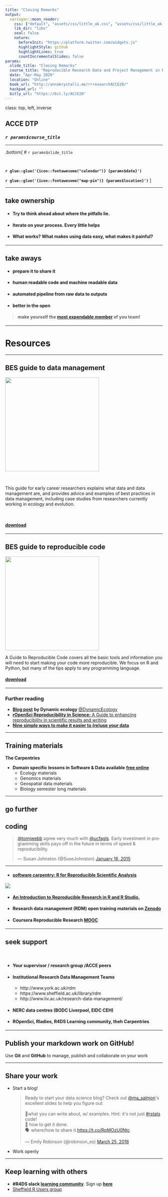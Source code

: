 ```yaml
---
title: "Closing Remarks"
output:
  xaringan::moon_reader:
    css: ["default", "assets/css/little_ak.css", "assets/css/little_ak-fonts.css"]
    lib_dir: "libs"
    seal: false
    nature:
      beforeInit: "https://platform.twitter.com/widgets.js"
      highlightStyle: github
      highlightLines: true
      countIncrementalSlides: false
params:
  slide_title: "Closing Remarks"
  course_title: "Reproducible Research Data and Project Management in R"
  date: "Apr-May 2020"
  location: "Online"
  book_url: "http://annakrystalli.me/rrresearchACCE20/"
  hackpad_url: ""
  bitly_url: "https://bit.ly/ACCE20"
---
```

class: top, left, inverse


## ACCE DTP 

### _`r params$course_title`_

***

.bottom[
# `r params$slide_title`

<br>

**`r glue::glue('{icon::fontawesome("calendar")} {params$date}')`**
<br>

**`r glue::glue('{icon::fontawesome("map-pin")} {params$location}')`** 
]

---

## take ownership

- #### Try to think ahead about where the pitfalls lie.

- #### Iterate on your process. Every little helps

- #### What works? What makes using data easy, what makes it painful?

---

## take aways

- #### prepare it to share it
- #### human readable code and machine readable data
- #### automated pipeline from raw data to outputs
- #### better in the open



> #### make yourself the [most expendable member](http://www.datacarpentry.org/blog/soft-skills/) of you team!


---

# Resources

---

## BES guide to data management 

<img src="../assets/img/BES.png" height=300px>

<br>

This guide for early career researchers explains what data and data management are, and provides advice and examples of best practices in data management, including case studies from researchers currently working in ecology and evolution.

<br>

#### [download](http://www.britishecologicalsociety.org/wp-content/uploads/Publ_Data-Management-Booklet.pdf)

---

## BES guide to reproducible code 

<img src="https://methodsblog.files.wordpress.com/2017/12/code-cover.jpg?w=424&h=600" height=300px>

A Guide to Reproducible Code covers all the basic tools and information you will
need to start making your code more reproducible. We focus on R and Python, but
many of the tips apply to any programming language.

#### [download](https://www.britishecologicalsociety.org/wp-content/uploads/2017/12/guide-to-reproducible-code.pdf)

---

### Further reading

- [**Blog post**](https://dynamicecology.wordpress.com/2016/08/22/ten-commandments-for-good-data-management/) **by Dynamic ecology** [\@DynamicEcology](https://twitter.com/DynamicEcology)
- [**rOpenSci Reproducibility in Science:** 
A Guide to enhancing reproducibility in scientific results and writing](http://ropensci.github.io/reproducibility-guide/)
- [**Nine simple ways to make it easier to (re)use your data**](http://ojs.library.queensu.ca/index.php/IEE/article/view/4608/4898)

---

## Training materials

**The Carpentries**

- **Domain specific lessons in Software & Data available** [**free online**](https://carpentries.org/)
    + Ecology materials
    + Genomics materials
    + Geospatial data materials
    + Biology semester long materials


---

## go further

## coding

<blockquote class="twitter-tweet" data-conversation="none" data-lang="en"><p lang="en" dir="ltr"><a href="https://twitter.com/tomjwebb">@tomjwebb</a> agree very much with <a href="https://twitter.com/ucfagls">@ucfagls</a>. Early investment in programming skills pays off in the future in terms of speed &amp; reproducibility.</p>&mdash; Susan Johnston (@SuseJohnston) <a href="https://twitter.com/SuseJohnston/status/556110171483947008">January 16, 2015</a></blockquote>
<script async src="//platform.twitter.com/widgets.js" charset="utf-8"></script>

---


- #### [software carpentry: R for Reproducible Scientific Analysis](http://swcarpentry.github.io/r-novice-gapminder/)


![](https://d21ii91i3y6o6h.cloudfront.net/gallery_images/from_proof/3802/large/1421543874/software-carpentry.png)

- #### [An Introduction to Reproducible Research in R and R Studio.](https://susanejohnston.wordpress.com/category/reproducible-research/)

- #### Research data management (RDM) open training materials on [Zenodo](https://zenodo.org/communities/dcc-rdm-training-materials/?page=1&size=20)

- #### Coursera Reproducible Research [MOOC](https://www.coursera.org/learn/reproducible-research)


---

## seek support

<br>

- #### Your supervisor / research group /ACCE peers
- #### Institutional Research Data Management Teams
    - http://www.york.ac.uk/rdm
    - https://www.sheffield.ac.uk/library/rdm
    - http://www.liv.ac.uk/research-data-management/
- #### NERC data centres (BODC Liverpool, EIDC CEH)
- #### ROpenSci, Rladies, R4DS Learning community, theh Carpentries

---

## Publish your markdown work on GitHub!

Use **Git** and **GitHub** to manage, publish and collaborate on your work


---

## Share your work

- Start a blog!

  <blockquote class="twitter-tweet" data-lang="en"><p lang="en" dir="ltr">Ready to start your data science blog? Check out <a href="https://twitter.com/ma_salmon?ref_src=twsrc%5Etfw">@ma_salmon</a>&#39;s excellent slides to help you figure out:<br><br>💭what you can write about, w/ examples. Hint: it&#39;s not just <a href="https://twitter.com/hashtag/rstats?src=hash&amp;ref_src=twsrc%5Etfw">#rstats</a> code!<br>📝 how to get it done.<br>🗣️ where/how to share it.<a href="https://t.co/RpMOzU0Ntc">https://t.co/RpMOzU0Ntc</a></p>&mdash; Emily Robinson (@robinson_es) <a href="https://twitter.com/robinson_es/status/977941365119176704?ref_src=twsrc%5Etfw">March 25, 2018</a></blockquote>
<script async src="https://platform.twitter.com/widgets.js" charset="utf-8"></script>

- Work openly


---

## Keep learning with others

- **#R4DS slack [learning community](https://medium.com/@kierisi/r4ds-the-next-iteration-d51e0a1b0b82)**. Sign up [**here**](https://docs.google.com/forms/d/e/1FAIpQLSeT3zfzjWxoaQ6RmUEdT9n0xtvkuSaMeBetDQLpzNJvGUB6IQ/viewform)
- [Sheffield R Users group](https://www.meetup.com/SheffieldR-Sheffield-R-Users-Group/events/)

